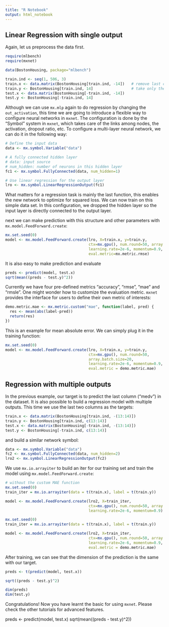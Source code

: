 ```yaml
---
title: "R Notebook"
output: html_notebook
---
```



## Linear Regression with single output

Again, let us preprocess the data first.

```r
require(mlbench)
require(mxnet)

data(BostonHousing, package="mlbench")

train.ind <- seq(1, 506, 3)
train.x <- data.matrix(BostonHousing[train.ind, -14])   # remove last column
train.y <- BostonHousing[train.ind, 14]                 # take only the last column
test.x <- data.matrix(BostonHousing[-train.ind, -14])
test.y <- BostonHousing[-train.ind, 14]
```

Although we can use `mx.mlp` again to do regression by changing the `out_activation`, this time we are going to introduce a flexible way to configure neural networks in `mxnet`. The configuration is done by the "Symbol" system in `mxnet`, which takes care of the links among nodes, the activation, dropout ratio, etc. To configure a multi-layer neural network, we can do it in the following way:

```r
# Define the input data
data <- mx.symbol.Variable("data")

# A fully connected hidden layer
# data: input source
# num_hidden: number of neurons in this hidden layer
fc1 <- mx.symbol.FullyConnected(data, num_hidden=1)

# Use linear regression for the output layer
lro <- mx.symbol.LinearRegressionOutput(fc1)
```

What matters for a regression task is mainly the last function, this enables the new network to optimize for squared loss. We can now train on this simple data set. In this configuration, we dropped the hidden layer so the input layer is directly connected to the output layer.

next we can make prediction with this structure and other parameters with `mx.model.FeedForward.create`:

```r
mx.set.seed(0)
model <- mx.model.FeedForward.create(lro, X=train.x, y=train.y,
                                     ctx=mx.gpu(), num.round=50, array.batch.size=20,
                                     learning.rate=2e-6, momentum=0.9, 
                                     eval.metric=mx.metric.rmse)
```

It is also easy to make prediction and evaluate

```r
preds <- predict(model, test.x)
sqrt(mean((preds - test.y)^2))
```

Currently we have four pre-defined metrics "accuracy", "rmse", "mae" and "rmsle". One might wonder how to customize the evaluation metric. `mxnet` provides the interface for users to define their own metric of interests:

```r
demo.metric.mae <- mx.metric.custom("mae", function(label, pred) {
  res <- mean(abs(label-pred))
  return(res)
})
```

This is an example for mean absolute error. We can simply plug it in the training function:

```r
mx.set.seed(0)
model <- mx.model.FeedForward.create(lro, X=train.x, y=train.y,
                                     ctx=mx.gpu(), num.round=50, 
                                     array.batch.size=20,
                                     learning.rate=2e-6, momentum=0.9, 
                                     eval.metric = demo.metric.mae)
```


## Regression with multiple outputs

In the previous example, our target is to predict the last column ("medv") in the dataset.
It is also possible to build a regression model with multiple outputs.
This time we use the last two columns as the targets:

```r
train.x <- data.matrix(BostonHousing[train.ind, -(13:14)])
train.y <- BostonHousing[train.ind, c(13:14)]
test.x <- data.matrix(BostonHousing[-train.ind, -(13:14)])
test.y <- BostonHousing[-train.ind, c(13:14)]
```

and build a similar network symbol:

```r
data <- mx.symbol.Variable("data")
fc2 <- mx.symbol.FullyConnected(data, num_hidden=2)
lro2 <- mx.symbol.LinearRegressionOutput(fc2)
```

We use `mx.io.arrayiter` to build an iter for our training set and train the model using `mx.model.FeedForward.create`:

```r
# without the custom MAE function
mx.set.seed(0)
train_iter = mx.io.arrayiter(data = t(train.x), label = t(train.y))

model <- mx.model.FeedForward.create(lro2, X=train_iter,
                                     ctx=mx.gpu(), num.round=50, array.batch.size=20,
                                     learning.rate=2e-6, momentum=0.9)
```

```r
mx.set.seed(0)
train_iter = mx.io.arrayiter(data = t(train.x), label = t(train.y))

model <- mx.model.FeedForward.create(lro2, X=train_iter,
                                     ctx=mx.gpu(), num.round=50, array.batch.size=20,
                                     learning.rate=2e-6, momentum=0.9, 
                                     eval.metric = demo.metric.mae)
```


After training, we can see that the dimension of the prediction is the same with our target.

```r
preds <- t(predict(model, test.x))

sqrt((preds - test.y)^2)

dim(preds)
dim(test.y)
```
Congratulations! Now you have learnt the basic for using `mxnet`. Please check the other tutorials for advanced features.


preds <- predict(model, test.x)
sqrt(mean((preds - test.y)^2))
